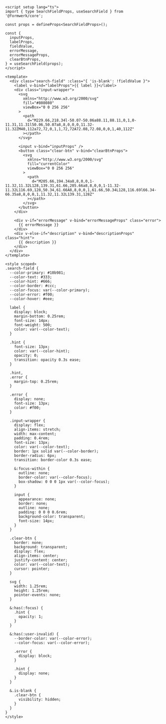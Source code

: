 ```vue collapse={53-164}
<script setup lang="ts">
import { type SearchFieldProps, useSearchField } from '@formwerk/core';

const props = defineProps<SearchFieldProps>();

const {
  inputProps,
  labelProps,
  fieldValue,
  errorMessage,
  errorMessageProps,
  clearBtnProps,
} = useSearchField(props);
</script>

<template>
  <div class="search-field" :class="{ 'is-blank': !fieldValue }">
    <label v-bind="labelProps">{{ label }}</label>
    <div class="input-wrapper">
      <svg
        xmlns="http://www.w3.org/2000/svg"
        fill="#808080"
        viewBox="0 0 256 256"
      >
        <path
          d="M229.66,218.34l-50.07-50.06a88.11,88.11,0,1,0-11.31,11.31l50.06,50.07a8,8,0,0,0,11.32-11.32ZM40,112a72,72,0,1,1,72,72A72.08,72.08,0,0,1,40,112Z"
        ></path>
      </svg>

      <input v-bind="inputProps" />
      <button class="clear-btn" v-bind="clearBtnProps">
        <svg
          xmlns="http://www.w3.org/2000/svg"
          fill="currentColor"
          viewBox="0 0 256 256"
        >
          <path
            d="M205.66,194.34a8,8,0,0,1-11.32,11.32L128,139.31,61.66,205.66a8,8,0,0,1-11.32-11.32L116.69,128,50.34,61.66A8,8,0,0,1,61.66,50.34L128,116.69l66.34-66.35a8,8,0,0,1,11.32,11.32L139.31,128Z"
          ></path>
        </svg>
      </button>
    </div>

    <div v-if="errorMessage" v-bind="errorMessageProps" class="error">
      {{ errorMessage }}
    </div>
    <div v-else-if="description" v-bind="descriptionProps" class="hint">
      {{ description }}
    </div>
  </div>
</template>

<style scoped>
.search-field {
  --color-primary: #10b981;
  --color-text: #333;
  --color-hint: #666;
  --color-border: #ccc;
  --color-focus: var(--color-primary);
  --color-error: #f00;
  --color-hover: #eee;

  label {
    display: block;
    margin-bottom: 0.25rem;
    font-size: 14px;
    font-weight: 500;
    color: var(--color-text);
  }

  .hint {
    font-size: 13px;
    color: var(--color-hint);
    opacity: 0;
    transition: opacity 0.3s ease;
  }

  .hint,
  .error {
    margin-top: 0.25rem;
  }

  .error {
    display: none;
    font-size: 13px;
    color: #f00;
  }

  .input-wrapper {
    display: flex;
    align-items: stretch;
    width: max-content;
    padding: 0.4rem;
    font-size: 13px;
    color: var(--color-text);
    border: 1px solid var(--color-border);
    border-radius: 6px;
    transition: border-color 0.3s ease;

    &:focus-within {
      outline: none;
      border-color: var(--color-focus);
      box-shadow: 0 0 0 1px var(--color-focus);
    }

    input {
      appearance: none;
      border: none;
      outline: none;
      padding: 0 0 0 0.6rem;
      background-color: transparent;
      font-size: 14px;
    }
  }

  .clear-btn {
    border: none;
    background: transparent;
    display: flex;
    align-items: center;
    justify-content: center;
    color: var(--color-text);
    cursor: pointer;
  }

  svg {
    width: 1.25rem;
    height: 1.25rem;
    pointer-events: none;
  }

  &:has(:focus) {
    .hint {
      opacity: 1;
    }
  }

  &:has(:user-invalid) {
    --border-color: var(--color-error);
    --color-focus: var(--color-error);

    .error {
      display: block;
    }

    .hint {
      display: none;
    }
  }

  &.is-blank {
    .clear-btn {
      visibility: hidden;
    }
  }
}
</style>
```
